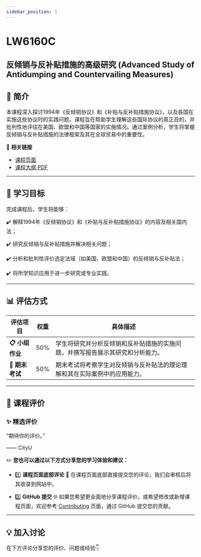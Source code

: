 ```yaml
---
sidebar_position: 1
---
```


# LW6160C
## 反倾销与反补贴措施的高级研究 (Advanced Study of Antidumping and Countervailing Measures)

## **📘 简介**
本课程深入探讨1994年《反倾销协议》和《补贴与反补贴措施协议》，以及各国在实施这些协议时的实践问题。课程旨在帮助学生理解这些国际协议的真正目的，并批判性地评估在美国、欧盟和中国等国家的实施情况。通过案例分析，学生将掌握反倾销与反补贴措施的法律框架及其在全球贸易中的重要性。

🔗 **相关链接**
- [课程页面](https://www.cityu.edu.hk/catalogue/pg/202425/course/LW6160C.htm)
- [课程大纲 PDF](https://www.cityu.edu.hk/catalogue/pg/202425/course/LW6160C.pdf)

---

## **🎯 学习目标**

完成课程后，学生将能够：

✔️ 解释1994年《反倾销协议》和《补贴与反补贴措施协议》的内容及相关国内法；

✔️ 研究反倾销与反补贴措施并解决相关问题；

✔️ 分析和批判性评价选定法域（如美国、欧盟和中国）的反倾销与反补贴法；

✔️ 将所学知识应用于进一步研究或专业实践。

---

## **📊 评估方式**

| **评估项目**          | **权重** | **具体描述**                                                                                       |
|----------------------|---------|---------------------------------------------------------------------------------------------------|
| **📋 小组作业**       | 50%     | 学生将研究并分析反倾销和反补贴措施的实施问题，并撰写报告展示其研究和分析能力。                    |
| **📂 期末考试**       | 50%     | 期末考试将考察学生对反倾销与反补贴法的理论理解和其在实际案例中的应用能力。                      |

---

## **💬 课程评价**

### ✨ **精选评价**
<div className={commentStyles.commentBox}>
    <p className={commentStyles.commentText}>
        “期待你的评价。”
    </p>
    <p className={commentStyles.commentAuthor}>—— CityU</p>
</div>

✏️ **您也可以通过以下方式分享您的学习体验和建议：**

- 1️⃣ **课程页面底部评论**
💬 在课程页面底部直接提交您的评论，我们会审核后将其收录到网站中。

- 2️⃣ **GitHub 提交**
🌐 如果您希望更全面地分享课程评价，或希望修改或新增课程页面，欢迎参考 [Contributing](https://penjc.github.io/cityU-navigator/contributing) 页面，通过 GitHub 提交您的贡献。

---

## **💡 加入讨论**

在下方评论分享您的评价、问题或经验👇
<Utterances />
